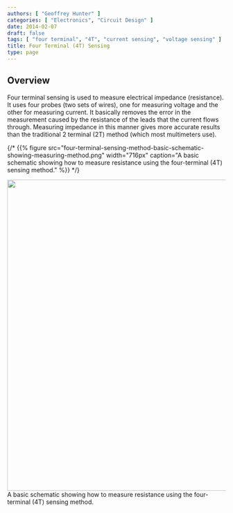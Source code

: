 ```yaml
---
authors: [ "Geoffrey Hunter" ]
categories: [ "Electronics", "Circuit Design" ]
date: 2014-02-07
draft: false
tags: [ "four terminal", "4T", "current sensing", "voltage sensing" ]
title: Four Terminal (4T) Sensing
type: page
---
```



## Overview

Four terminal sensing is used to measure electrical impedance (resistance). It uses four probes (two sets of wires), one for measuring voltage and the other for measuring current. It basically removes the error in the measurement caused by the resistance of the leads that the current flows through. Measuring impedance in this manner gives more accurate results than the traditional 2 terminal (2T) method (which most multimeters use).

{/* {{% figure src="four-terminal-sensing-method-basic-schematic-showing-measuring-method.png" width="716px" caption="A basic schematic showing how to measure resistance using the four-terminal (4T) sensing method."  %}} */}

<Image src={four_terminal_sensing_method_basic_schematic_showing_measuring_method} width="716">A basic schematic showing how to measure resistance using the four-terminal (4T) sensing method.</Image>
